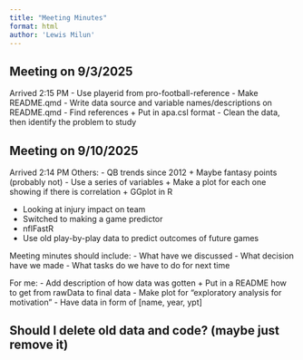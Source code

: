 ```yaml
---
title: "Meeting Minutes"
format: html
author: 'Lewis Milun'
---
```



## Meeting on 9/3/2025

Arrived 2:15 PM
- Use playerid from pro-football-reference
- Make README.qmd
- Write data source and variable names/descriptions on README.qmd
- Find references
    + Put in apa.csl format
- Clean the data, then identify the problem to study


## Meeting on 9/10/2025

Arrived 2:14 PM
Others:
- QB trends since 2012
    + Maybe fantasy points (probably not)
- Use a series of variables
    + Make a plot for each one showing if there is correlation
    + GGplot in R 

- Looking at injury impact on team
- Switched to making a game predictor
- nflFastR
- Use old play-by-play data to predict outcomes of future games

Meeting minutes should include:
- What have we discussed
- What decision have we made
- What tasks do we have to do for next time


For me:
- Add description of how data was gotten
    + Put in a README how to get from rawData to final data
- Make plot for "exploratory analysis for motivation"
- Have data in form of [name, year, ypt]

Should I delete old data and code? (maybe just remove it)
- 